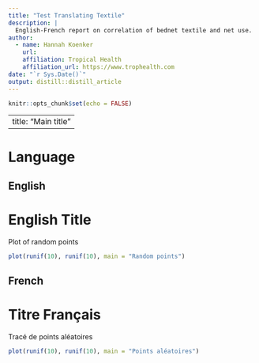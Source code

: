 ```yaml
---
title: "Test Translating Textile"
description: |
  English-French report on correlation of bednet textile and net use.
author:
  - name: Hannah Koenker 
    url: 
    affiliation: Tropical Health
    affiliation_url: https://www.trophealth.com
date: "`r Sys.Date()`"
output: distill::distill_article
---
```


```r
knitr::opts_chunk$set(echo = FALSE)
```

---
title: "Main title"
---

# Language {.tabset .tabset-dropdown}

## English

<h1>English Title</h1>

Plot of random points

```r
plot(runif(10), runif(10), main = "Random points")
```

## French

<h1>Titre Français</h1>

Tracé de points aléatoires

```r
plot(runif(10), runif(10), main = "Points aléatoires")
```



